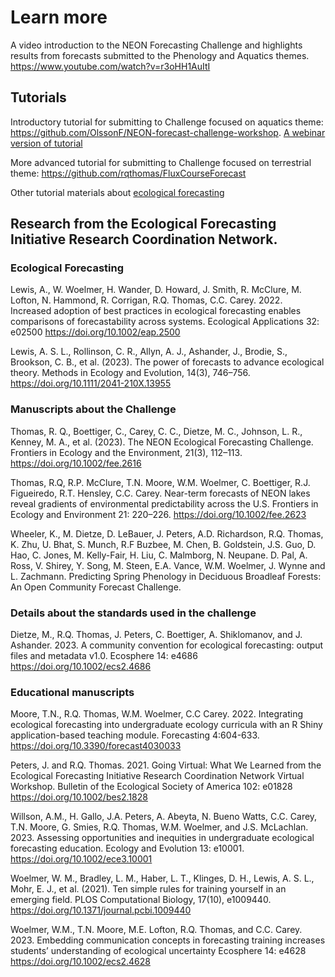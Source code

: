 # Learn more

A video introduction to the NEON Forecasting Challenge and highlights results from forecasts submitted to the Phenology and Aquatics themes. [https://www.youtube.com/watch?v=r3oHH1AuItI](https://www.youtube.com/watch?v=r3oHH1AuItI)

## Tutorials

Introductory tutorial for submitting to Challenge focused on aquatics theme: [https://github.com/OlssonF/NEON-forecast-challenge-workshop](https://github.com/OlssonF/NEON-forecast-challenge-workshop). [A webinar version of tutorial](https://www.youtube.com/watch?v=-5iPNr19g-4)

More advanced tutorial for submitting to Challenge focused on terrestrial theme: [https://github.com/rqthomas/FluxCourseForecast](https://github.com/mdietze/FluxCourseForecast)

Other tutorial materials about [ecological forecasting](https://ecoforecast.org/resources/educational-resources/)

## Research from the Ecological Forecasting Initiative Research Coordination Network.  

### Ecological Forecasting 

Lewis, A., W. Woelmer, H. Wander, D. Howard, J. Smith, R. McClure, M. Lofton, N. Hammond, R. Corrigan, R.Q. Thomas, C.C. Carey. 2022. Increased adoption of best practices in ecological forecasting enables comparisons of forecastability across systems. Ecological Applications 32: e02500 [https://doi.org/10.1002/eap.2500](https://doi.org/10.1002/eap.2500)

Lewis, A. S. L., Rollinson, C. R., Allyn, A. J., Ashander, J., Brodie, S., Brookson, C. B., et al. (2023). The power of forecasts to advance ecological theory. Methods in Ecology and Evolution, 14(3), 746–756. [https://doi.org/10.1111/2041-210X.13955](https://doi.org/10.1111/2041-210X.13955)

### Manuscripts about the Challenge

Thomas, R. Q., Boettiger, C., Carey, C. C., Dietze, M. C., Johnson, L. R., Kenney, M. A., et al. (2023). The NEON Ecological Forecasting Challenge. Frontiers in Ecology and the Environment, 21(3), 112–113. [https://doi.org/10.1002/fee.2616](https://doi.org/10.1002/fee.2616)

Thomas, R.Q, R.P. McClure, T.N. Moore, W.M. Woelmer, C. Boettiger, R.J. Figueiredo, R.T. Hensley, C.C. Carey. Near-term forecasts of NEON lakes reveal gradients of environmental predictability across the U.S. Frontiers in Ecology and Environment 21: 220–226. [https://doi.org/10.1002/fee.2623](https://doi.org/10.1002/fee.2623)

Wheeler, K., M. Dietze, D. LeBauer, J. Peters, A.D. Richardson, R.Q. Thomas, K. Zhu, U. Bhat, S. Munch, R.F Buzbee, M. Chen, B. Goldstein, J.S. Guo, D. Hao, C. Jones, M. Kelly-Fair, H. Liu, C. Malmborg, N. Neupane. D. Pal, A. Ross, V. Shirey, Y. Song, M. Steen, E.A. Vance, W.M. Woelmer, J. Wynne and L. Zachmann. Predicting Spring Phenology in Deciduous Broadleaf Forests: An Open Community Forecast Challenge. 

### Details about the standards used in the challenge

Dietze, M., R.Q. Thomas, J. Peters, C. Boettiger, A. Shiklomanov, and J. Ashander. 2023. A community convention for ecological forecasting: output files and metadata v1.0. Ecosphere 14: e4686 [https://doi.org/10.1002/ecs2.4686](https://doi.org/10.1002/ecs2.4686)

### Educational manuscripts

Moore, T.N., R.Q. Thomas, W.M. Woelmer, C.C Carey. 2022. Integrating ecological forecasting into undergraduate ecology curricula with an R Shiny application-based teaching module. Forecasting 4:604-633. [https://doi.org/10.3390/forecast4030033](https://doi.org/10.3390/forecast4030033)

Peters, J. and R.Q. Thomas. 2021. Going Virtual: What We Learned from the Ecological Forecasting Initiative Research Coordination Network Virtual Workshop. Bulletin of the Ecological Society of America 102: e01828 [https://doi.org/10.1002/bes2.1828](https://doi.org/10.1002/bes2.1828)

Willson, A.M., H. Gallo, J.A. Peters, A. Abeyta, N. Bueno Watts, C.C. Carey, T.N. Moore, G. Smies, R.Q. Thomas, W.M. Woelmer, and J.S. McLachlan. 2023. Assessing opportunities and inequities in undergraduate ecological forecasting education. Ecology and Evolution 13: e10001. [https://doi.org/10.1002/ece3.10001](https://doi.org/10.1002/ece3.10001)

Woelmer, W. M., Bradley, L. M., Haber, L. T., Klinges, D. H., Lewis, A. S. L., Mohr, E. J., et al. (2021). Ten simple rules for training yourself in an emerging field. PLOS Computational Biology, 17(10), e1009440. [https://doi.org/10.1371/journal.pcbi.1009440](https://doi.org/10.1371/journal.pcbi.1009440)

Woelmer, W.M., T.N. Moore, M.E. Lofton, R.Q. Thomas, and C.C. Carey. 2023. Embedding communication concepts in forecasting training increases students’ understanding of ecological uncertainty Ecosphere 14: e4628 [https://doi.org/10.1002/ecs2.4628](https://doi.org/10.1002/ecs2.4628)








